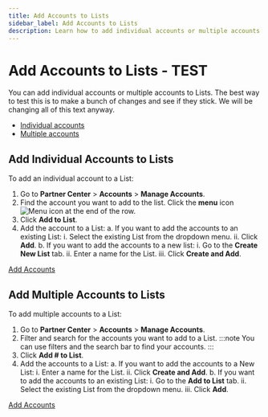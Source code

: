 ```yaml
---
title: Add Accounts to Lists
sidebar_label: Add Accounts to Lists
description: Learn how to add individual accounts or multiple accounts to Lists in Vendasta.
---
```


# Add Accounts to Lists - TEST

You can add individual accounts or multiple accounts to Lists. The best way to test this is to make a bunch of changes and see if they stick. We will be changing all of this text anyway.

- [Individual accounts](#add-individual-accounts-to-lists)
- [Multiple accounts](#add-multiple-accounts-to-lists)

## Add Individual Accounts to Lists

To add an individual account to a List:

1. Go to **Partner Center** > **Accounts** > **Manage Accounts**.
2. Find the account you want to add to the list. Click the **menu** icon ![Menu icon](/img/accounts/lists/menu-icon.jpg) at the end of the row.
3. Click **Add to List**.
4. Add the account to a List:
   a. If you want to add the accounts to an existing List:
      i. Select the existing List from the dropdown menu.
      ii. Click **Add**.
   b. If you want to add the accounts to a new list:
      i. Go to the **Create New List** tab.
      ii. Enter a name for the List.
      iii. Click **Create and Add**.

<div style={{textAlign: 'center', paddingBottom: '15px'}}>
  <a 
    style={{
      fontSize: '16px', 
      fontWeight: 'bold', 
      color: '#ffffff', 
      backgroundColor: '#33ace2', 
      textDecoration: 'none', 
      borderRadius: '5px', 
      padding: '10px 30px 9px 30px', 
      border: '1px solid #33ACE2', 
      display: 'inline-block', 
      textAlign: 'center'
    }}
    href="https://partners.vendasta.com/manage-accounts" 
    target="_blank"
    rel="noopener"
  >
    Add Accounts
  </a>
</div>

## Add Multiple Accounts to Lists

To add multiple accounts to a List:

1. Go to **Partner Center** > **Accounts** > **Manage Accounts**.
2. Filter and search for the accounts you want to add to a List.
   :::note
   You can use filters and the search bar to find your accounts.
   :::
3. Click **Add # to List**.
4. Add the accounts to a List:
   a. If you want to add the accounts to a New List:
      i. Enter a name for the List.
      ii. Click **Create and Add**.
   b. If you want to add the accounts to an existing List:
      i. Go to the **Add to List** tab.
      ii. Select the existing List from the dropdown menu.
      iii. Click **Add**.

<div style={{textAlign: 'center', paddingBottom: '15px'}}>
  <a 
    style={{
      fontSize: '16px', 
      fontWeight: 'bold', 
      color: '#ffffff', 
      backgroundColor: '#33ace2', 
      textDecoration: 'none', 
      borderRadius: '5px', 
      padding: '10px 30px 9px 30px', 
      border: '1px solid #33ACE2', 
      display: 'inline-block', 
      textAlign: 'center'
    }}
    href="https://partners.vendasta.com/manage-accounts" 
    target="_blank"
    rel="noopener"
  >
    Add Accounts
  </a>
</div>